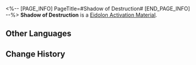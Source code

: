 <%-- [PAGE_INFO]
PageTitle=#Shadow of Destruction#
[END_PAGE_INFO] --%>
{{Item Infobox
|id          = 18002
|image       = Item Shadow of Destruction.png
|type        = Eidolon Activation Material
|invCategory = 
|rarity      = 5
|effect      = Material for raising Trailblazer: Destruction's Eidolon Level.
|description = Eidolon Projection generated when you tread on the Path of Destruction. One of the countless existing possibilities.
}}
'''Shadow of Destruction''' is a [[Eidolon Activation Material]].

==Other Languages==
{{Other Languages
|en   = Shadow of Destruction
|zhs  = 「毁灭」之影
|zht  = 「毀滅」之影
|ja   = 「壊滅」の影
|ko   = 「파멸」의 그림자
|es   = Sombra de la Destrucción
|fr   = Ombre de la Destruction
|ru   = Тень Разрушения
|th   = Shadow of Destruction
|vi   = Hình Ảnh "Hủy Diệt"
|de   = Schatten der Zerstörung
|id   = Shadow of Destruction
|pt   = Sombra de Destruição
}}

==Change History==
{{Change History|1.0}}